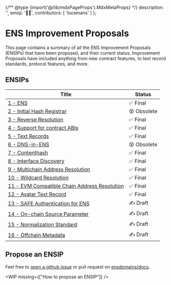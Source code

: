 
{/** @type {import('@/lib/mdxPageProps').MdxMetaProps} */}
    description: '',
    emoji: '🧑‍🏫',
    contributors: [
        'lucemans'
    ]
};

# ENS Improvement Proposals

This page contains a summary of all the ENS Improvement Proposals (ENSIPs) that have been proposed, and their current status.
Improvement Proposals have included anything from new contract features, to text record standards, protocol features, and more.

## ENSIPs

| Title | Status |
| ----- | ------ |
| [1 - ENS](/ensip/1) | ✅ Final |
| [2 - Initial Hash Registrar](/ensip/2) | 😵 Obsolete |
| [3 - Reverse Resolution](/ensip/3) | ✅ Final |
| [4 - Support for contract ABIs](/ensip/4) | ✅ Final |
| [5 - Text Records](/ensip/5) | ✅ Final |
| [6 - DNS-in-ENS](/ensip/6) | 😵 Obsolete |
| [7 - Contenthash](/ensip/7) | ✅ Final |
| [8 - Interface Discovery](/ensip/8) | ✅ Final |
| [9 - Multichain Address Resolution](/ensip/9) | ✅ Final |
| [10 - Wildcard Resolution](/ensip/10) | ✅ Final |
| [11 - EVM Compatible Chain Address Resolution](/ensip/11) | ✅ Final |
| [12 - Avatar Text Record](/ensip/12) | ✅ Final |
| [13 - SAFE Authentication for ENS](/ensip/13) | ✍️ Draft |
| [14 - On-chain Source Parameter](/ensip/14) | ✍️ Draft |
| [15 - Normalization Standard](/ensip/15) | ✍️ Draft |
| [16 - Offchain Metadata](/ensip/16) | ✍️ Draft |

## Propose an ENSIP 

Feel free to [open a github issue](https://github.com/ensdomains/docs) or pull request on [ensdomains/docs](https://github.com/ensdomains/docs).

<WIP missing={["How to propose an ENSIP"]} />
